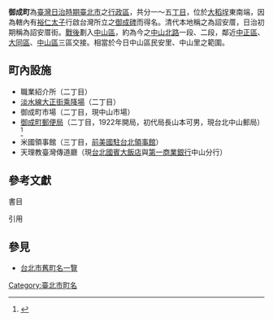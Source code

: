 {{japanese|japanese=御成町|kana=おなりちょう|romaji=Onarichō}}
'''御成町'''為[[臺灣|臺灣]][[臺灣日治時期|日治時期]][[臺北市_(州轄市)|臺北市]]之[[行政區|行政區]]，共分一～五[[丁目|丁目]]，位於[[大稻埕|大稻埕]]東南端，因為轄內有[[昭和天皇|裕仁太子]]行啟台灣所立之[[御成碑|御成碑]]而得名。清代本地稱之為詔安厝，日治初期稱為詔安厝街。[[臺灣戰後時期|戰後]]劃入[[中山區_(臺北市)|中山區]]，約為今之[[中山北路_(台北市)|中山北路]]一段、二段，鄰近[[中正區_(臺北市)|中正區]]、[[大同區_(臺北市)|大同區]]、[[中山區_(臺北市)|中山區]]三區交接。相當於今日中山區民安里、中山里之範圍。

==町內設施==
*職業紹介所（二丁目）
*[[淡水線_(臺鐵)|淡水線]][[長安車站_(台灣)|大正街乘降場]]（二丁目）
*御成町市場（二丁目，現中山市場）
*[[御成町郵便局|御成町郵便局]]（二丁目，1922年開局，初代局長山本可男，現台北中山郵局）<ref>{{Cite web |url=http://web.iss.u-tokyo.ac.jp/kyoten/research/%E8%BF%91%E4%BB%A3%E5%8F%B0%E6%B9%BE%E7%B5%8C%E6%B8%88%E3%81%A8%E3%82%A4%E3%83%B3%E3%83%95%E3%83%A9%E3%82%B9%E3%83%88%E3%83%A9%E3%82%AF%E3%83%81%E3%83%A5%E3%82%A2_ISS%E4%B8%AD%E5%9B%BD_No.9.pdf |title=李昌玟・湊照宏 《近代台湾経済とインフラストラクチュア》, 東京大学社会科学研究所  |access-date=2015-08-02 |archive-date=2018-08-03 |archive-url=https://web.archive.org/web/20180803134106/http://web.iss.u-tokyo.ac.jp/kyoten/research/%E8%BF%91%E4%BB%A3%E5%8F%B0%E6%B9%BE%E7%B5%8C%E6%B8%88%E3%81%A8%E3%82%A4%E3%83%B3%E3%83%95%E3%83%A9%E3%82%B9%E3%83%88%E3%83%A9%E3%82%AF%E3%83%81%E3%83%A5%E3%82%A2_ISS%E4%B8%AD%E5%9B%BD_No.9.pdf |dead-url=yes }}</ref>
*米國領事館（三丁目，[[前美國駐台北領事館|前美國駐台北領事館]]）
*天理教臺灣傳道廳（現[[台北國賓大飯店|台北國賓大飯店]]與[[第一商業銀行|第一商業銀行]]中山分行）

==參考文獻==
;書目


;引用
{{reflist}}


==參見==
*[[台北市舊町名一覽|台北市舊町名一覽]]

{{台北市舊町名}}

[[Category:臺北市町名|Category:臺北市町名]]